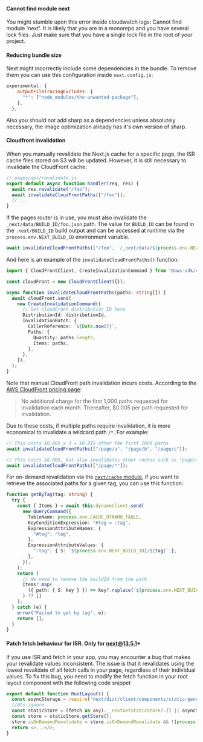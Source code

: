 #### Cannot find module next

You might stumble upon this error inside cloudwatch logs: Cannot find module 'next'. It is likely that you are in a monorepo and you have several lock files. Just make sure that you have a single lock file in the root of your project.

#### Reducing bundle size

Next might incorrectly include some dependencies in the bundle. To remove them you can use this configuration inside `next.config.js`:

```javascript
experimental: {
    outputFileTracingExcludes: {
      "*": ["node_modules/the-unwanted-package"],
    },
  },
```
Also you should not add sharp as a dependencies unless absolutely necessary, the image optimization already has it's own version of sharp.

#### Cloudfront invalidation

When you manually revalidate the Next.js cache for a specific page, the ISR cache files stored on S3 will be updated. However, it is still necessary to invalidate the CloudFront cache:

```ts
// pages/api/revalidate.js
export default async function handler(req, res) {
  await res.revalidate("/foo");
  await invalidateCloudFrontPaths(["/foo"]);
  // ...
}
```

If the pages router is in use, you must also invalidate the `_next/data/BUILD_ID/foo.json` path. The value for `BUILD_ID` can be found in the `.next/BUILD_ID` build output and can be accessed at runtime via the `process.env.NEXT_BUILD_ID` environment variable.

```ts
await invalidateCloudFrontPaths(["/foo", `/_next/data/${process.env.NEXT_BUILD_ID}/foo.json`]);
```

And here is an example of the `invalidateCloudFrontPaths()` function:

```ts
import { CloudFrontClient, CreateInvalidationCommand } from "@aws-sdk/client-cloudfront";

const cloudFront = new CloudFrontClient({});

async function invalidateCloudFrontPaths(paths: string[]) {
  await cloudFront.send(
    new CreateInvalidationCommand({
      // Set CloudFront distribution ID here
      DistributionId: distributionId,
      InvalidationBatch: {
        CallerReference: `${Date.now()}`,
        Paths: {
          Quantity: paths.length,
          Items: paths,
        },
      },
    }),
  );
}
```

Note that manual CloudFront path invalidation incurs costs. According to the [AWS CloudFront pricing page](https://aws.amazon.com/cloudfront/pricing/):

> No additional charge for the first 1,000 paths requested for invalidation each month. Thereafter, $0.005 per path requested for invalidation.

Due to these costs, if multiple paths require invalidation, it is more economical to invalidate a wildcard path `/*`. For example:

```ts
// This costs $0.005 x 3 = $0.015 after the first 1000 paths
await invalidateCloudFrontPaths(["/page/a", "/page/b", "/page/c"]);

// This costs $0.005, but also invalidates other routes such as "page/d"
await invalidateCloudFrontPaths(["/page/*"]);
```

For on-demand revalidation via the [`next/cache` module](https://nextjs.org/docs/app/building-your-application/data-fetching/revalidating#using-on-demand-revalidation), if you want to retrieve the associated paths for a given tag, you can use this function:

```ts
function getByTag(tag: string) {
  try {
    const { Items } = await this.dynamoClient.send(
      new QueryCommand({
        TableName: process.env.CACHE_DYNAMO_TABLE,
        KeyConditionExpression: "#tag = :tag",
        ExpressionAttributeNames: {
          "#tag": "tag",
        },
        ExpressionAttributeValues: {
          ":tag": { S: `${process.env.NEXT_BUILD_ID}/${tag}` },
        },
      }),
    );
    return (
      // We need to remove the buildId from the path
      Items?.map(
        ({ path: { S: key } }) => key?.replace(`${process.env.NEXT_BUILD_ID}/`, "") ?? "",
      ) ?? []
    );
  } catch (e) {
    error("Failed to get by tag", e);
    return [];
  }
}
```

#### Patch fetch behaviour for ISR. Only for next@13.5.1+

If you use ISR and fetch in your app, you may encounter a bug that makes your revalidate values inconsistent. 
The issue is that it revalidates using the lowest revalidate of all fetch calls in your page, regardless of their individual values. To fix this bug, you need to modify the fetch function in your root layout component with the following code snippet

```ts
export default function RootLayout() {
  const asyncStorage = require("next/dist/client/components/static-generation-async-storage.external");
  //@ts-ignore
  const staticStore = (fetch as any).__nextGetStaticStore?.() || asyncStorage.staticGenerationAsyncStorage;
  const store = staticStore.getStore();
  store.isOnDemandRevalidate = store.isOnDemandRevalidate && !(process.env.OPEN_NEXT_ISR === 'true');
  return <>...</>;
}
```